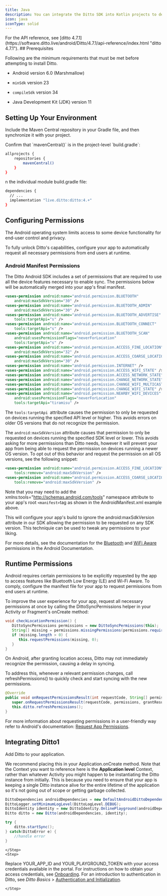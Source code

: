 ```yaml
---
title: Java
description: You can integrate the Ditto SDK into Kotlin projects to develop for the Android platform.
icon: java
iconType: solid
---
```


<Info>
For the API reference, see [ditto 4.7.1](https://software.ditto.live/android/Ditto/4.7.1/api-reference/index.html "ditto 4.7.1").

</Info>
## Prerequisites

Following are the minimum requirements that must be met before attempting to install Ditto.

*   Android version 6.0 (Marshmallow)

*   `minSdk` version 23

*   `compileSdk` version 34

*   Java Development Kit (JDK) version 11


## Setting Up Your Environment

Include the Maven Central repository in your Gradle file, and then synchronize it with your project.

<Steps>
  <Step>
Confirm that `mavenCentral()` is in the project-level `build.gradle`:

```bash Bash
allprojects {
    repositories {
        mavenCentral()
    }
}
```
  </Step>
  <Step>
n the individual module build.gradle file:

```bash Bash
dependencies {
  // ...
  implementation "live.ditto:ditto:4.+"
}
```
  </Step>
</Steps>



## Configuring Permissions

The Android operating system limits access to some device functionality for end-user control and privacy.

To fully unlock Ditto's capabilities, configure your app to automatically request all necessary permissions from end users at runtime.

### Android Manifest Permissions

The Ditto Android SDK includes a set of permissions that are required to use all the device features necessary to enable sync. The permissions below will be automatically merged into your app's final manifest.

```xml AndroidManifest.xml
<uses-permission android:name="android.permission.BLUETOOTH"
    android:maxSdkVersion="30" />
<uses-permission android:name="android.permission.BLUETOOTH_ADMIN"
    android:maxSdkVersion="30" />
<uses-permission android:name="android.permission.BLUETOOTH_ADVERTISE"
    tools:targetApi="s" />
<uses-permission android:name="android.permission.BLUETOOTH_CONNECT"
    tools:targetApi="s" />
<uses-permission android:name="android.permission.BLUETOOTH_SCAN"
    android:usesPermissionFlags="neverForLocation"
    tools:targetApi="s" />
<uses-permission android:name="android.permission.ACCESS_FINE_LOCATION"
    android:maxSdkVersion="32" />
<uses-permission android:name="android.permission.ACCESS_COARSE_LOCATION"
    android:maxSdkVersion="30" />
<uses-permission android:name="android.permission.INTERNET" />
<uses-permission android:name="android.permission.ACCESS_WIFI_STATE" />
<uses-permission android:name="android.permission.ACCESS_NETWORK_STATE" />
<uses-permission android:name="android.permission.CHANGE_NETWORK_STATE" />
<uses-permission android:name="android.permission.CHANGE_WIFI_MULTICAST_STATE" />
<uses-permission android:name="android.permission.CHANGE_WIFI_STATE" />
<uses-permission android:name="android.permission.NEARBY_WIFI_DEVICES"
    android:usesPermissionFlags="neverForLocation"
    tools:targetApi="tiramisu" />
```

The `tools:targetApi `attribute causes the permission to only be requested on devices running the specified API level or higher. This avoids errors on older OS versions that do not recognize the permission.

The `android:maxSdkVersion` attribute causes that permission to only be requested on devices running the specified SDK level or lower. This avoids asking for more permissions than Ditto needs, however it will prevent your app from being able to request the permission on devices running a newer OS version. To opt out of this behavior and request the permission on all OS versions, see the following snippet:

```xml Location Permission Override
<uses-permission android:name="android.permission.ACCESS_FINE_LOCATION"
    tools:remove="android:maxSdkVersion" />
<uses-permission android:name="android.permission.ACCESS_COARSE_LOCATION"
    tools:remove="android:maxSdkVersion" />
```

Note that you may need to add the xmlns:tools="http://schemas.android.com/tools" namespace attribute to your app's root `<manifest>`tag as shown in the AndroidManifest.xml example above.

This will configure your app's build to ignore the android:maxSdkVersion attribute in our SDK allowing the permission to be requested on any SDK version. This techniquie can be used to tweak any permissions to your liking.

For more details, see the documentation for the [Bluetooth](https://developer.android.com/guide/topics/connectivity/bluetooth/permissions "Bluetooth ") and [WiFi Aware](https://developer.android.com/guide/topics/connectivity/wifi-permissions "WiFi Aware ") permissions in the Android Documentation.

## Runtime Permissions

Android requires certain permissions to be explicitly requested by the app to access features like Bluetooth Low Energy (LE) and Wi-Fi Aware. To comply, configure the manifest file for your app to request permissions from end users at runtime.

To improve the user experience for your app, request all necessary permissions at once by calling the DittoSyncPermissions helper in your Activity or Fragment's onCreate method:

```java Java
void checkLocationPermission() {
   DittoSyncPermissions permissions = new DittoSyncPermissions(this);
   String[] missing = permissions.missingPermissions(permissions.requiredPermissions());
   if (missing.length > 0) {
      this.requestPermissions(missing, 0);
   }
}
```
On Android, after granting location access, Ditto may not immediately recognize the permission, causing a delay in syncing.

To address this, whenever a relevant permission changes, call refreshPermissions() to quickly check and start syncing with the new permissions.

```java Java
@Override
public void onRequestPermissionsResult(int requestCode, String[] permissions, int[] grantResults) {
   super.onRequestPermissionsResult(requestCode, permissions, grantResults);
   this.ditto.refreshPermissions();
}
```
For more information about requesting permissions in a user-friendly way refer to Android's documentation: [Request App Permissions](https://developer.android.com/training/permissions/requesting "Request App Permissions").

## Integrating Ditto1

<Steps>
    <Step>
Add Ditto to your application.

We recommend placing this in your Application.onCreate method. Note that the Context you want to reference here is the **Application level** Context, rather than whatever Activity you might happen to be instantiating the Ditto instance from initially. This is because you need to ensure that your app is keeping a single Ditto instance alive for the entire lifetime of the application so it's not going out of scope or getting garbage collected.

```java Java
DittoDependencies androidDependencies = new DefaultAndroidDittoDependencies(this.context);
DittoLogger.setMinimumLogLevel(DittoLogLevel.DEBUG);
DittoIdentity identity = new DittoIdentity.OnlinePlayground(androidDependencies, "REPLACE_ME_WITH_YOUR_APP_ID", "YOUR_PLAYGROUND_TOKEN_HERE");
Ditto ditto = new Ditto(androidDependencies, identity);

try {
    ditto.startSync();
} catch(DittoError e) {
    //handle error
}
```
    </Step>
    <Step>
Replace YOUR\_APP\_ID and YOUR\_PLAYGROUND\_TOKEN with your access credentials available in the portal.
<Info>
For instructions on how to obtain your access credentials, see [Onboarding](/v4-7/get-started/install-guides/#Up5T7Ykh9nwxB6QNGtp4X)﻿. For an introduction to authentication in Ditto, see *Ditto Basics* > [Authentication and Initialization](/v4-7/get-started/install-guides/#7jSFl90n9c8vhPhRsJOxk)﻿.
</Info>

    </Step>
</Steps>


